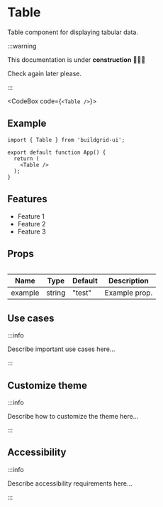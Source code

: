 


# Table

Table component for displaying tabular data.

:::warning

This documentation is under **construction** 🚧👷‍♂️

Check again later please.

:::

<CodeBox code={`<Table />`}>
	<Table />
</CodeBox>

## Example

```tsx
import { Table } from 'buildgrid-ui';

export default function App() {
  return (
    <Table />
  );
}
```

## Features

- Feature 1
- Feature 2
- Feature 3

## Props

| Name    | Type    | Default | Description     |
|---------|---------|---------|-----------------|
| example | string  | "test"  | Example prop.   |

## Use cases

:::info

Describe important use cases here...

:::

## Customize theme

:::info

Describe how to customize the theme here...

:::

## Accessibility

:::info

Describe accessibility requirements here...

:::
